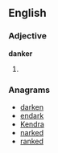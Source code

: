 ==English==

===Adjective===
'''danker'''

# {{comparative of|dank}}

===Anagrams===
* [[darken#English|darken]]
* [[endark#English|endark]]
* [[Kendra#English|Kendra]]
* [[narked#English|narked]]
* [[ranked#English|ranked]]